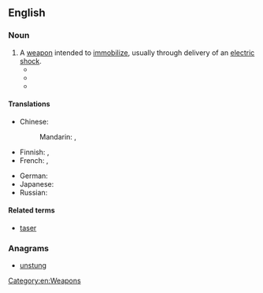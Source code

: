 ==English==
{{wikipedia}}

===Noun===
{{en-noun}}

# A [[weapon]] intended to [[immobilize]], usually through delivery of an [[electric shock]].
#* {{quote-magazine
 | year     = 1946
 | date     = November
 | author   = Mark Champion
 | title    = Unforeseen
 | magazine = Astounding Science Fiction
 | volume   = 38
 | issue    = 3
 | page     = 42
 | passage  = Lodner tossed the '''stun gun''' on a flange between the stills and the fluxing panels. 
}}
#* {{quote-magazine
 | year     = 1978
 | date     = January
 | author   = 
 | title    = The Offical Moonbase Alpha Technical Notebook (advert)
 | magazine = Starlog
 | url      = http://archive.org/details/starlog_magazine-011
 | volume   = 2
 | issue    = 11
 | page     = 9
 | passage  = The removable pages are organized in strict military fashion and include complete data on the Commlock, '''Stun Gun''', Laser Cannon, Communications Post, Uniforms, and several fold-out blueprints of the various levels and areas of Moonbase Alpha.
}}
#* {{quote-news
 | year     = 2014
 | date     = 8 March
 | author   = 
 | title    = Manchester police seize stun gun disguised as iPhone
 | work     = BBC News
 | url      = http://www.bbc.co.uk/news/uk-england-manchester-26496481
 | passage  = A '''stun gun''' disguised as a mobile phone has been seized from a 14-year-old boy in Manchester.
}}

====Translations====
{{trans-top|weapon intended to immobilize}}
* Chinese:
*: Mandarin: {{t|cmn|電擊槍|sc=Hani}}, {{t|cmn|电击枪|tr=diànjīqiāng|sc=Hani}}
* Finnish: {{t|fi|etälamautin}}, {{t|fi|tyrmäysase}}
* French: {{t+|fr|foudroyeur|m}}, {{t+|fr|taser|m}}
{{trans-mid}}
* German: {{t+|de|Elektroschocker|m}}
* Japanese: {{t|ja|スタンガン|tr=sutangan|sc=Jpan}}
* Russian: {{t|ru|электрошокер|m|tr=elektrošóker|sc=Cyrl}}
{{trans-bottom}}

====Related terms====
* [[taser]]

===Anagrams===
* [[unstung#English|unstung]]

[[Category:en:Weapons]]